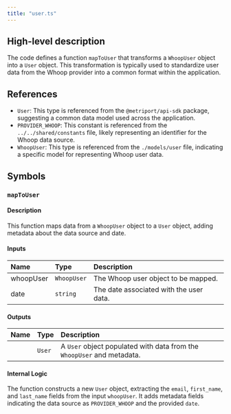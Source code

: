 ```yaml
---
title: "user.ts"
---
```


## High-level description
The code defines a function `mapToUser` that transforms a `WhoopUser` object into a `User` object. This transformation is typically used to standardize user data from the Whoop provider into a common format within the application.

## References
- `User`: This type is referenced from the `@metriport/api-sdk` package, suggesting a common data model used across the application.
- `PROVIDER_WHOOP`: This constant is referenced from the `../../shared/constants` file, likely representing an identifier for the Whoop data source.
- `WhoopUser`: This type is referenced from the `./models/user` file, indicating a specific model for representing Whoop user data.

## Symbols

### `mapToUser`
#### Description
This function maps data from a `WhoopUser` object to a `User` object, adding metadata about the data source and date.

#### Inputs
| Name | Type | Description |
|:-----|:-----|:------------|
| whoopUser | `WhoopUser` | The Whoop user object to be mapped. |
| date | `string` | The date associated with the user data. |

#### Outputs
| Name | Type | Description |
|:-----|:-----|:------------|
|  | `User` | A `User` object populated with data from the `WhoopUser` and metadata. |

#### Internal Logic
The function constructs a new `User` object, extracting the `email`, `first_name`, and `last_name` fields from the input `whoopUser`. It adds metadata fields indicating the data source as `PROVIDER_WHOOP` and the provided `date`. 
